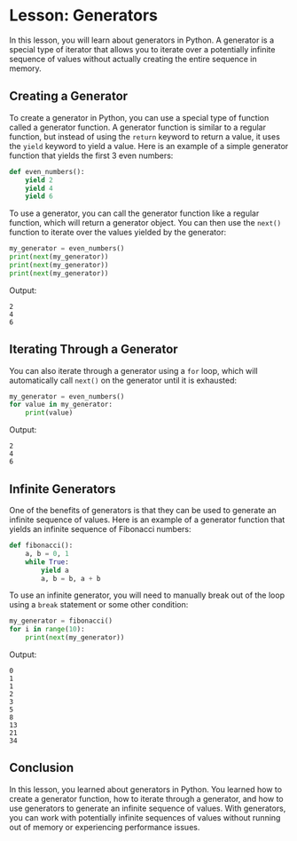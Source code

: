 # Lesson: Generators

In this lesson, you will learn about generators in Python. A generator is a special type of iterator that allows you to iterate over a potentially infinite sequence of values without actually creating the entire sequence in memory.

## Creating a Generator

To create a generator in Python, you can use a special type of function called a generator function. A generator function is similar to a regular function, but instead of using the `return` keyword to return a value, it uses the `yield` keyword to yield a value. Here is an example of a simple generator function that yields the first 3 even numbers:

```python
def even_numbers():
    yield 2
    yield 4
    yield 6
```

To use a generator, you can call the generator function like a regular function, which will return a generator object. You can then use the `next()` function to iterate over the values yielded by the generator:

```python
my_generator = even_numbers()
print(next(my_generator))
print(next(my_generator))
print(next(my_generator))
```

Output:

```
2
4
6
```

## Iterating Through a Generator

You can also iterate through a generator using a `for` loop, which will automatically call `next()` on the generator until it is exhausted:

```python
my_generator = even_numbers()
for value in my_generator:
    print(value)
```

Output:

```
2
4
6
```

## Infinite Generators

One of the benefits of generators is that they can be used to generate an infinite sequence of values. Here is an example of a generator function that yields an infinite sequence of Fibonacci numbers:

```python
def fibonacci():
    a, b = 0, 1
    while True:
        yield a
        a, b = b, a + b
```

To use an infinite generator, you will need to manually break out of the loop using a `break` statement or some other condition:

```python
my_generator = fibonacci()
for i in range(10):
    print(next(my_generator))
```

Output:

```
0
1
1
2
3
5
8
13
21
34
```

## Conclusion

In this lesson, you learned about generators in Python. You learned how to create a generator function, how to iterate through a generator, and how to use generators to generate an infinite sequence of values. With generators, you can work with potentially infinite sequences of values without running out of memory or experiencing performance issues.
